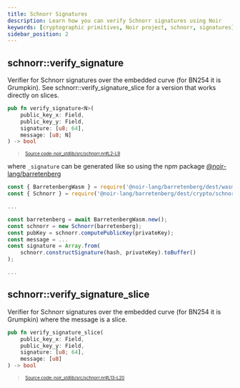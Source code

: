 ```yaml
---
title: Schnorr Signatures
description: Learn how you can verify Schnorr signatures using Noir
keywords: [cryptographic primitives, Noir project, schnorr, signatures]
sidebar_position: 2
---
```



## schnorr::verify_signature

Verifier for Schnorr signatures over the embedded curve (for BN254 it is Grumpkin).
See schnorr::verify_signature_slice for a version that works directly on slices.

```rust title="schnorr_verify" showLineNumbers 
pub fn verify_signature<N>(
    public_key_x: Field,
    public_key_y: Field,
    signature: [u8; 64],
    message: [u8; N]
) -> bool
```
> <sup><sub><a href="https://github.com/noir-lang/noir/blob/master/noir_stdlib/src/schnorr.nr#L2-L9" target="_blank" rel="noopener noreferrer">Source code: noir_stdlib/src/schnorr.nr#L2-L9</a></sub></sup>


where `_signature` can be generated like so using the npm package
[@noir-lang/barretenberg](https://www.npmjs.com/package/@noir-lang/barretenberg)

```js
const { BarretenbergWasm } = require('@noir-lang/barretenberg/dest/wasm');
const { Schnorr } = require('@noir-lang/barretenberg/dest/crypto/schnorr');

...

const barretenberg = await BarretenbergWasm.new();
const schnorr = new Schnorr(barretenberg);
const pubKey = schnorr.computePublicKey(privateKey);
const message = ...
const signature = Array.from(
    schnorr.constructSignature(hash, privateKey).toBuffer()
);

...
```

<BlackBoxInfo />

## schnorr::verify_signature_slice

Verifier for Schnorr signatures over the embedded curve (for BN254 it is Grumpkin)
where the message is a slice. 

```rust title="schnorr_verify_slice" showLineNumbers 
pub fn verify_signature_slice(
    public_key_x: Field,
    public_key_y: Field,
    signature: [u8; 64],
    message: [u8]
) -> bool
```
> <sup><sub><a href="https://github.com/noir-lang/noir/blob/master/noir_stdlib/src/schnorr.nr#L13-L20" target="_blank" rel="noopener noreferrer">Source code: noir_stdlib/src/schnorr.nr#L13-L20</a></sub></sup>


<BlackBoxInfo />
